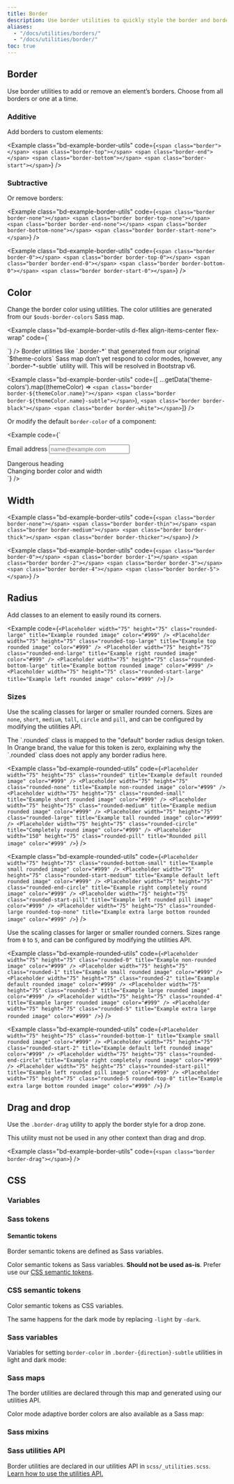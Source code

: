 ```yaml
---
title: Border
description: Use border utilities to quickly style the border and border-radius of an element. Great for images, buttons, or any other element.
aliases:
  - "/docs/utilities/borders/"
  - "/docs/utilities/border/"
toc: true
---
```



## Border

Use border utilities to add or remove an element’s borders. Choose from all borders or one at a time.

### Additive

Add borders to custom elements:

<Example class="bd-example-border-utils" code={`<span class="border"></span>
  <span class="border-top"></span>
  <span class="border-end"></span>
  <span class="border-bottom"></span>
  <span class="border-start"></span>`} />

### Subtractive

Or remove borders:

<Example class="bd-example-border-utils" code={`<span class="border border-none"></span>
  <span class="border border-top-none"></span>
  <span class="border border-end-none"></span>
  <span class="border border-bottom-none"></span>
  <span class="border border-start-none"></span>`} />

<BootstrapCompatibility>

<Example class="bd-example-border-utils" code={`<span class="border border-0"></span>
  <span class="border border-top-0"></span>
  <span class="border border-end-0"></span>
  <span class="border border-bottom-0"></span>
  <span class="border border-start-0"></span>`} />

</BootstrapCompatibility>

## Color

Change the border color using utilities. The color utilities are generated from our `$ouds-border-colors` Sass map.

<Example class="bd-example-border-utils d-flex align-items-center flex-wrap" code={`<span class="border border-brand-primary"></span>
  <span class="border border-default"></span>
  <span class="border border-emphasized"></span>
  <span class="border border-muted"></span>
  <div data-bs-theme="light" class="bg-brand-primary d-inline-flex m-2xs p-xs"><span class="border border-on-brand-primary m-none bg-brand-primary" data-bs-theme="light"></span></div>
  <div data-bs-theme="light" class="bg-always-white d-inline-flex m-2xs p-xs"><span class="border border-always-black m-none bg-always-white" data-bs-theme="light"></span></div>
  <div data-bs-theme="dark" class="bg-always-black d-inline-flex m-2xs p-xs"><span class="border border-always-white m-none bg-always-black" data-bs-theme="dark"></span></div>
  <div data-bs-theme="dark" class="bg-always-black d-inline-flex m-2xs p-xs"><span class="border border-always-on-black m-none bg-always-black" data-bs-theme="dark"></span></div>
  <div data-bs-theme="light" class="bg-always-white d-inline-flex m-2xs p-xs"><span class="border border-always-on-white m-none bg-always-white" data-bs-theme="light"></span></div>`} />

<BootstrapCompatibility>

<Callout type="info">
Border utilities like `.border-*` that generated from our original `$theme-colors` Sass map don’t yet respond to color modes, however, any `.border-*-subtle` utility will. This will be resolved in Bootstrap v6.
</Callout>

<Example class="bd-example-border-utils" code={[
  ...getData('theme-colors').map((themeColor) => `<span class="border border-${themeColor.name}"></span>
<span class="border border-${themeColor.name}-subtle"></span>`),
  `<span class="border border-black"></span>
<span class="border border-white"></span>`]} />

Or modify the default `border-color` of a component:

<Example code={`<div class="mb-4">
    <label for="exampleFormControlInput1" class="form-label">Email address</label>
    <input type="email" class="form-control border-success" id="exampleFormControlInput1" placeholder="name@example.com" />
  </div>

  <div class="h4 pb-2 mb-4 text-danger border-bottom border-danger">
    Dangerous heading
  </div>

  <div class="p-3 text-bg-info bg-opacity-10 border border-info border-start-0 rounded-end">
    Changing border color and width
  </div>`} />

</BootstrapCompatibility>

## Width

<Example class="bd-example-border-utils" code={`<span class="border border-none"></span>
  <span class="border border-thin"></span>
  <span class="border border-medium"></span>
  <span class="border border-thick"></span>
  <span class="border border-thicker"></span>`} />

<BootstrapCompatibility>

<Example class="bd-example-border-utils" code={`<span class="border border-0"></span>
  <span class="border border-1"></span>
  <span class="border border-2"></span>
  <span class="border border-3"></span>
  <span class="border border-4"></span>
  <span class="border border-5"></span>`} />

</BootstrapCompatibility>

## Radius

Add classes to an element to easily round its corners.

<Example code={`<Placeholder width="75" height="75" class="rounded-large" title="Example rounded image" color="#999" />
  <Placeholder width="75" height="75" class="rounded-top-large" title="Example top rounded image" color="#999" />
  <Placeholder width="75" height="75" class="rounded-end-large" title="Example right rounded image" color="#999" />
  <Placeholder width="75" height="75" class="rounded-bottom-large" title="Example bottom rounded image" color="#999" />
  <Placeholder width="75" height="75" class="rounded-start-large" title="Example left rounded image" color="#999" />`} />

### Sizes

Use the scaling classes for larger or smaller rounded corners. Sizes are `none`, `short`, `medium`, `tall`, `circle` and `pill`, and can be configured by modifying the utilities API.

<Callout type="info">
The `.rounded` class is mapped to the "default" border radius design token. In Orange brand, the value for this token is zero, explaining why the `.rounded` class does not apply any border radius here.
</Callout>

<Example class="bd-example-rounded-utils" code={`<Placeholder width="75" height="75" class="rounded" title="Example default rounded image" color="#999" />
  <Placeholder width="75" height="75" class="rounded-none" title="Example non-rounded image" color="#999" />
  <Placeholder width="75" height="75" class="rounded-small" title="Example short rounded image" color="#999" />
  <Placeholder width="75" height="75" class="rounded-medium" title="Example medium rounded image" color="#999" />
  <Placeholder width="75" height="75" class="rounded-large" title="Example tall rounded image" color="#999" />
  <Placeholder width="75" height="75" class="rounded-circle" title="Completely round image" color="#999" />
  <Placeholder width="150" height="75" class="rounded-pill" title="Rounded pill image" color="#999" />`} />

<Example class="bd-example-rounded-utils" code={`<Placeholder width="75" height="75" class="rounded-bottom-small" title="Example small rounded image" color="#999" />
  <Placeholder width="75" height="75" class="rounded-start-medium" title="Example default left rounded image" color="#999" />
  <Placeholder width="75" height="75" class="rounded-end-circle" title="Example right completely round image" color="#999" />
  <Placeholder width="75" height="75" class="rounded-start-pill" title="Example left rounded pill image" color="#999" />
  <Placeholder width="75" height="75" class="rounded-large rounded-top-none" title="Example extra large bottom rounded image" color="#999" />`} />

<BootstrapCompatibility>

Use the scaling classes for larger or smaller rounded corners. Sizes range from `0` to `5`, and can be configured by modifying the utilities API.

<Example class="bd-example-rounded-utils" code={`<Placeholder width="75" height="75" class="rounded-0" title="Example non-rounded image" color="#999" />
  <Placeholder width="75" height="75" class="rounded-1" title="Example small rounded image" color="#999" />
  <Placeholder width="75" height="75" class="rounded-2" title="Example default rounded image" color="#999" />
  <Placeholder width="75" height="75" class="rounded-3" title="Example large rounded image" color="#999" />
  <Placeholder width="75" height="75" class="rounded-4" title="Example larger rounded image" color="#999" />
  <Placeholder width="75" height="75" class="rounded-5" title="Example extra large rounded image" color="#999" />`} />

<Example class="bd-example-rounded-utils" code={`<Placeholder width="75" height="75" class="rounded-bottom-1" title="Example small rounded image" color="#999" />
  <Placeholder width="75" height="75" class="rounded-start-2" title="Example default left rounded image" color="#999" />
  <Placeholder width="75" height="75" class="rounded-end-circle" title="Example right completely round image" color="#999" />
  <Placeholder width="75" height="75" class="rounded-start-pill" title="Example left rounded pill image" color="#999" />
  <Placeholder width="75" height="75" class="rounded-5 rounded-top-0" title="Example extra large bottom rounded image" color="#999" />`} />

</BootstrapCompatibility>

## Drag and drop

Use the `.border-drag` utility to apply the border style for a drop zone.

<Callout type="danger">
This utility must not be used in any other context than drag and drop.
</Callout>

<Example class="bd-example-border-utils" code={`<span class="border border-drag"></span>`} />

## CSS

### Variables

<ScssDocs name="root-border-var-ouds" file="scss/_root.scss" />

<BootstrapCompatibility>

<ScssDocs name="root-border-var" file="scss/_root.scss" />

</BootstrapCompatibility>

### Sass tokens

#### Semantic tokens

Border semantic tokens are defined as Sass variables.

<ScssDocs name="ouds-semantic-border" file="scss/tokens/_semantic.scss" />

Color semantic tokens as Sass variables. **Should not be used as-is**. Prefer use our [CSS semantic tokens](#css-semantic-tokens).

<ScssDocs name="ouds-semantic-color" file="scss/tokens/_semantic.scss" />

### CSS semantic tokens

Color semantic tokens as CSS variables.

<ScssDocs name="ouds-semantic-css-color" file="scss/tokens/_semantic-colors-custom-props.scss" />

The same happens for the dark mode by replacing `-light` by `-dark`.

### Sass variables

<ScssDocs name="border-variables" file="scss/_variables.scss" />

<ScssDocs name="border-radius-variables" file="scss/_variables.scss" />

<BootstrapCompatibility>

Variables for setting `border-color` in `.border-{direction}-subtle` utilities in light and dark mode:

<ScssDocs name="theme-border-subtle-variables" file="scss/_variables.scss" />

<ScssDocs name="theme-border-subtle-dark-variables" file="scss/_variables-dark.scss" />

</BootstrapCompatibility>

### Sass maps

The border utilities are declared through this map and generated using our utilities API.

<ScssDocs name="ouds-maps-borders" file="scss/_maps.scss" />

<BootstrapCompatibility>

Color mode adaptive border colors are also available as a Sass map:

<ScssDocs name="theme-border-subtle-map" file="scss/_maps.scss" />

<ScssDocs name="theme-border-subtle-dark-map" file="scss/_maps.scss" />

</BootstrapCompatibility>

### Sass mixins

<ScssDocs name="border-radius-mixins" file="scss/mixins/_border-radius.scss" />

### Sass utilities API

Border utilities are declared in our utilities API in `scss/_utilities.scss`. [Learn how to use the utilities API.]([[docsref:/utilities/api#using-the-api]])

<ScssDocs name="utils-border-ouds" file="scss/_utilities.scss" />

<ScssDocs name="utils-borders-ouds" file="scss/_utilities.scss" />

<ScssDocs name="utils-border-radius-ouds" file="scss/_utilities.scss" />

<BootstrapCompatibility>

<ScssDocs name="utils-borders" file="scss/_utilities.scss" />

<ScssDocs name="utils-border-radius" file="scss/_utilities.scss" />

</BootstrapCompatibility>
